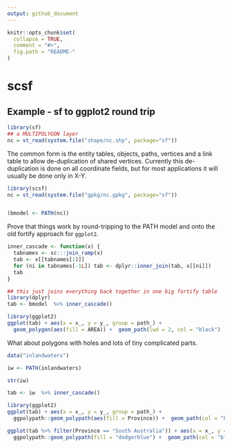 ```yaml
---
output: github_document
---
```


<!-- README.md is generated from README.Rmd. Please edit that file -->

```r
knitr::opts_chunk$set(
  collapse = TRUE,
  comment = "#>",
  fig.path = "README-"
)
```


# scsf



## Example - sf to ggplot2 round trip

```r
library(sf)
## a MULTIPOLYGON layer
nc = st_read(system.file("shape/nc.shp", package="sf"))
```

The common form is the entity tables, objects, paths, vertices and a link table to allow de-duplication of shared vertices. Currently this de-duplication is done on all coordinate fields, but for most applications it will usually be done only in X-Y. 

```r
library(scsf)
nc = st_read(system.file("gpkg/nc.gpkg", package="sf"))


(bmodel <- PATH(nc))
```

Prove that things work by round-tripping to the PATH model and onto the old fortify approach for `ggplot2`. 

```r
inner_cascade <- function(x) {
  tabnames <- sc:::join_ramp(x)
  tab <- x[[tabnames[1]]]
  for (ni in tabnames[-1L]) tab <- dplyr::inner_join(tab, x[[ni]])
  tab
}

## this just joins everything back together in one big fortify table
library(dplyr)
tab <- bmodel  %>% inner_cascade()

library(ggplot2)
ggplot(tab) + aes(x = x_, y = y_, group = path_) + 
  geom_polygon(aes(fill = AREA)) +  geom_path(lwd = 2, col = "black") 
```

What about polygons with holes and lots of tiny complicated parts. 

```r
data("inlandwaters")

iw <- PATH(inlandwaters)

str(iw)

tab <- iw  %>% inner_cascade()

library(ggplot2)
ggplot(tab) + aes(x = x_, y = y_, group = path_) + 
  ggpolypath::geom_polypath(aes(fill = Province)) +  geom_path(col = "black") 

ggplot(tab %>% filter(Province == "South Australia")) + aes(x = x_, y = y_, group = path_) + 
  ggpolypath::geom_polypath(fill = "dodgerblue") +  geom_path(col = "black") + coord_fixed()

```

